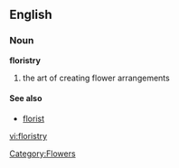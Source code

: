 ==English==

===Noun===
{{wikipedia}}
'''floristry'''

# the art of creating flower arrangements

====See also====
* [[florist]]

[[Category:Flowers]]

[[vi:floristry]]